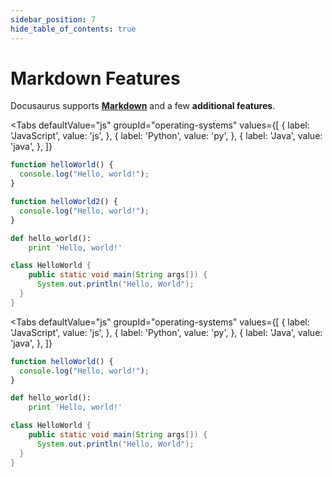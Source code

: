```yaml
---
sidebar_position: 7
hide_table_of_contents: true
---
```



# Markdown Features

Docusaurus supports **[Markdown](https://daringfireball.net/projects/markdown/syntax)** and a few **additional features**.

<Tabs
  defaultValue="js"
  groupId="operating-systems"
  values={[
      { label: 'JavaScript', value: 'js', },
      { label: 'Python', value: 'py', },
      { label: 'Java', value: 'java', },
  ]}
>
<TabItem value="js">

```js {2} showLineNumbers
function helloWorld() {
  console.log("Hello, world!");
}

function helloWorld2() {
  console.log("Hello, world!");
}
```
</TabItem>
<TabItem value="py">

```py
def hello_world():
    print 'Hello, world!'
```

</TabItem>
<TabItem value="java">

  ```java
  class HelloWorld {
      public static void main(String args[]) {
        System.out.println("Hello, World");
    }
  }
```
</TabItem>
</Tabs>

<Tabs
  defaultValue="js"
  groupId="operating-systems"
  values={[
      { label: 'JavaScript', value: 'js', },
      { label: 'Python', value: 'py', },
      { label: 'Java', value: 'java', },
  ]}
>
<TabItem value="js">

```js
function helloWorld() {
  console.log("Hello, world!");
}
```
</TabItem>
<TabItem value="py">

```py
def hello_world():
    print 'Hello, world!'
```

</TabItem>
<TabItem value="java">

  ```java
  class HelloWorld {
      public static void main(String args[]) {
        System.out.println("Hello, World");
    }
  }
```
</TabItem>
</Tabs>
